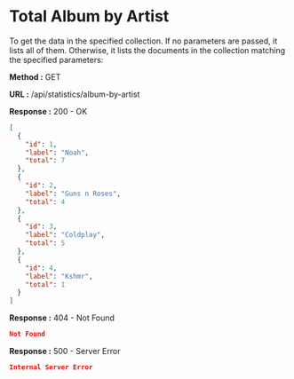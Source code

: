 
# Total Album by Artist

To get the data in the specified collection. If no parameters are passed, it lists all of them.
Otherwise, it lists the documents in the collection matching the specified parameters:

**Method :** <Badge variant="success">GET</Badge>

**URL :** <Badge variant="dark">/api/statistics/album-by-artist</Badge>

**Response :** <BadgeOutline variant="success">200 - OK</BadgeOutline>

```json
[
  {
    "id": 1,
    "label": "Noah",
    "total": 7
  },
  {
    "id": 2,
    "label": "Guns n Roses",
    "total": 4
  },
  {
    "id": 3,
    "label": "Coldplay",
    "total": 5
  },
  {
    "id": 4,
    "label": "Kshmr",
    "total": 1
  }
]
```

**Response :** <BadgeOutline variant="warning">404 - Not Found</BadgeOutline>

```json
Not Found
```

**Response :** <BadgeOutline variant="danger">500 - Server Error</BadgeOutline>

```json
Internal Server Error
```
